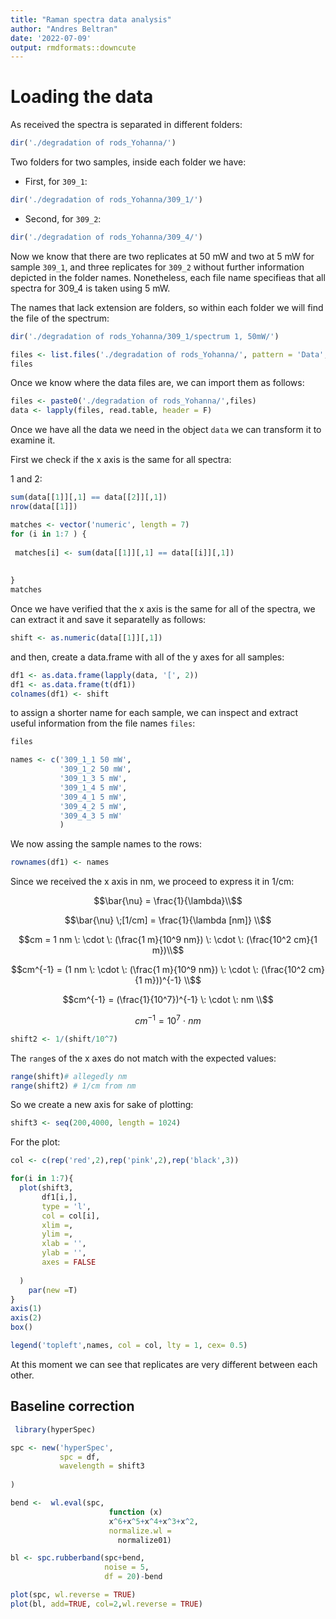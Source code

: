 ```yaml
---
title: "Raman spectra data analysis"
author: "Andres Beltran"
date: '2022-07-09'
output: rmdformats::downcute
---
```



# Loading the data

As received the spectra is separated in different folders:

```r
dir('./degradation of rods_Yohanna/')
```

Two folders for two samples,  inside each folder we have:

* First, for `309_1`:

```r
dir('./degradation of rods_Yohanna/309_1/')
```
* Second, for `309_2`:

```r
dir('./degradation of rods_Yohanna/309_4/')
```

Now we know that there are two replicates at 50 mW and two at 5 mW for sample `309_1`, and three replicates for `309_2` without further information depicted in the folder names. Nonetheless, each file name specifieas that all spectra for 309_4 is taken using 5 mW.

The names that lack extension are folders, so within each folder we will find the file of the spectrum:

```r
dir('./degradation of rods_Yohanna/309_1/spectrum 1, 50mW/')
```
```r
files <- list.files('./degradation of rods_Yohanna/', pattern = 'Data',recursive = TRUE)
files
```

Once we know where the data files are, we can import them as follows:

```r
files <- paste0('./degradation of rods_Yohanna/',files)
data <- lapply(files, read.table, header = F)
```


Once we have all the data we need in the object `data` we can transform it to examine it.

First we check if the x axis is the same for all spectra:

1 and 2: 

```r
sum(data[[1]][,1] == data[[2]][,1])
nrow(data[[1]])
```

```r

matches <- vector('numeric', length = 7)
for (i in 1:7 ) {
  
 matches[i] <- sum(data[[1]][,1] == data[[i]][,1]) 
  
  
}
matches
```

Once we have verified that the x axis is the same for all of the spectra, we can extract it and save it separatelly as follows:


```r
shift <- as.numeric(data[[1]][,1])
```

and then, create a data.frame with all of the y axes for all samples:

```r
df1 <- as.data.frame(lapply(data, '[', 2))
df1 <- as.data.frame(t(df1))
colnames(df1) <- shift

```

to assign a shorter name for each sample, we can inspect and extract useful information from the file names `files`:


```r
files
```

```r
names <- c('309_1_1 50 mW',
           '309_1_2 50 mW',
           '309_1_3 5 mW',
           '309_1_4 5 mW',
           '309_4_1 5 mW',
           '309_4_2 5 mW',
           '309_4_3 5 mW'
           )
```

We now assing the sample names to the rows:

```r
rownames(df1) <- names
```

Since we received the x axis in nm, we proceed to express it in 1/cm:





$$\bar{\nu} = \frac{1}{\lambda}\\$$

$$\bar{\nu} \;[1/cm] = \frac{1}{\lambda [nm]} \\$$

$$cm = 1 nm \: \cdot \: (\frac{1 m}{10^9 nm}) \: \cdot \: (\frac{10^2 cm}{1 m})\\$$

$$cm^{-1} = (1 nm \: \cdot \: (\frac{1 m}{10^9 nm}) \: \cdot \: (\frac{10^2 cm}{1 m}))^{-1} \\$$

$$cm^{-1} = (\frac{1}{10^7})^{-1} \: \cdot \:  nm \\$$

$$cm^{-1} = 10^7 \: \cdot \:  nm$$





```r
shift2 <- 1/(shift/10^7)
```

The `range`s  of the x axes do not match with the expected values:

```r
range(shift)# allegedly nm
range(shift2) # 1/cm from nm
```

So we create a new axis for sake of plotting:

```r
shift3 <- seq(200,4000, length = 1024)
```


For the plot:

```r

col <- c(rep('red',2),rep('pink',2),rep('black',3))

for(i in 1:7){
  plot(shift3,
       df1[i,],
       type = 'l',
       col = col[i],
       xlim =,
       ylim =,
       xlab = '',
       ylab = '',
       axes = FALSE
  
  )
    par(new =T)
}
axis(1)
axis(2)
box()

legend('topleft',names, col = col, lty = 1, cex= 0.5)

```
At this moment we can see that replicates are very different between each other.


## Baseline correction


```r
 library(hyperSpec)

spc <- new('hyperSpec',
           spc = df,
           wavelength = shift3
  
)
```

```r
bend <-  wl.eval(spc,
                      function (x) 
                      x^6+x^5+x^4+x^3+x^2,
                      normalize.wl = 
                        normalize01)
```


```r
bl <- spc.rubberband(spc+bend,
                     noise = 5, 
                     df = 20)-bend
```


```r
plot(spc, wl.reverse = TRUE)
plot(bl, add=TRUE, col=2,wl.reverse = TRUE)
```

